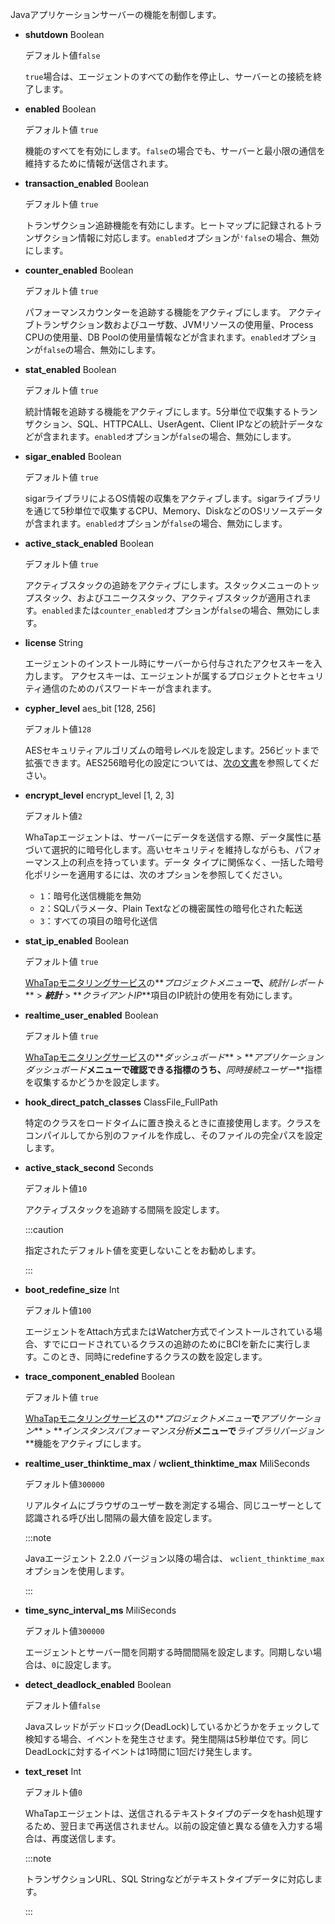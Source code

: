 Javaアプリケーションサーバーの機能を制御します。

-   **shutdown** <span class='type'>Boolean</span>

    デフォルト値`false`

    `true`場合は、エージェントのすべての動作を停止し、サーバーとの接続を終了します。

-   **enabled** <span class='type'>Boolean</span>

    デフォルト値 `true`

    機能のすべてを有効にします。`false`の場合でも、サーバーと最小限の通信を維持するために情報が送信されます。

-   **transaction_enabled** <span class='type'>Boolean</span>

    デフォルト値 `true`

    トランザクション追跡機能を有効にします。ヒートマップに記録されるトランザクション情報に対応します。`enabled`オプションが`'false`の場合、無効にします。

-   **counter_enabled** <span class='type'>Boolean</span>

    デフォルト値 `true`

    パフォーマンスカウンターを追跡する機能をアクティブにします。 アクティブトランザクション数およびユーザ数、JVMリソースの使用量、Process CPUの使用量、DB Poolの使用量情報などが含まれます。`enabled`オプションが`false`の場合、無効にします。

-   **stat_enabled** <span class='type'>Boolean</span>

    デフォルト値 `true`

    統計情報を追跡する機能をアクティブにします。5分単位で収集するトランザクション、SQL、HTTPCALL、UserAgent、Client IPなどの統計データなどが含まれます。`enabled`オプションが`false`の場合、無効にします。

-   **sigar_enabled** <span class='type'>Boolean</span>

    デフォルト値 `true`

    sigarライブラリによるOS情報の収集をアクティブします。sigarライブラリを通じて5秒単位で収集するCPU、Memory、DiskなどのOSリソースデータが含まれます。`enabled`オプションが`false`の場合、無効にします。

-   **active_stack_enabled** <span class='type'>Boolean</span>

    デフォルト値 `true`

    アクティブスタックの追跡をアクティブにします。スタックメニューのトップスタック、およびユニークスタック、アクティブスタックが適用されます。`enabled`または`counter_enabled`オプションが`false`の場合、無効にします。

-   **license** <span class='type'>String</span>

    エージェントのインストール時にサーバーから付与されたアクセスキーを入力します。 アクセスキーは、エージェントが属するプロジェクトとセキュリティ通信のためのパスワードキーが含まれます。

-   **cypher_level** <span class='type'>aes_bit [128, 256]</span>

    デフォルト値`128`

    AESセキュリティアルゴリズムの暗号レベルを設定します。256ビットまで拡張できます。AES256暗号化の設定については、[次の文書](aes-256-encryption)を参照してください。

-   **encrypt_level** <span class='type'>encrypt_level [1, 2, 3]</span>

    デフォルト値`2`

    WhaTapエージェントは、サーバーにデータを送信する際、データ属性に基づいて選択的に暗号化します。高いセキュリティを維持しながらも、パフォーマンス上の利点を持っています。データ タイプに関係なく、一括した暗号化ポリシーを適用するには、次のオプションを参照してください。

    -   `1`：暗号化送信機能を無効
    -   `2`：SQLパラメータ、Plain Textなどの機密属性の暗号化された転送
    -   `3`：すべての項目の暗号化送信

-   **stat_ip_enabled** <span class='type'>Boolean</span>

    デフォルト値 `true`

    [WhaTapモニタリングサービス](https://service.whatap.io)の**_プロジェクトメニュー_**で、**_統計/レポート_** > **_統計_** > **_クライアントIP_**項目のIP統計の使用を有効にします。

-   **realtime_user_enabled** <span class='type'>Boolean</span>

    デフォルト値 `true`

    [WhaTapモニタリングサービス](https://service.whatap.io)の**_ダッシュボード_** > **_アプリケーションダッシュボード_**メニューで確認できる指標のうち、**_同時接続ユーザー_**指標を収集するかどうかを設定します。

-   **hook_direct_patch_classes** <span class='type'>ClassFile_FullPath</span>

      特定のクラスをロードタイムに置き換えるときに直接使用します。クラスをコンパイルしてから別のファイルを作成し、そのファイルの完全パスを設定します。

-   **active_stack_second** <span class='type'>Seconds</span>

    デフォルト値`10`

    アクティブスタックを追跡する間隔を設定します。

    :::caution

    指定されたデフォルト値を変更しないことをお勧めします。

    :::

-   **boot_redefine_size** <span class='type'>Int</span>

    デフォルト値`100`

    エージェントをAttach方式またはWatcher方式でインストールされている場合、すでにロードされているクラスの追跡のためにBCIを新たに実行します。このとき、同時にredefineするクラスの数を設定します。

-   **trace_component_enabled** <span class='type'>Boolean</span>

    デフォルト値 `true`

    [WhaTapモニタリングサービス](https://service.whatap.io)の**_プロジェクトメニュー_**で**_アプリケーション_** > **_インスタンスパフォーマンス分析_**メニューで**_ライブラリバージョン_**機能をアクティブにします。

-   **realtime_user_thinktime_max** / **wclient_thinktime_max** <span class='type'>MiliSeconds</span>

    デフォルト値`300000`

    リアルタイムにブラウザのユーザー数を測定する場合、同じユーザーとして認識される呼び出し間隔の最大値を設定します。

    :::note

    Javaエージェント 2.2.0 バージョン以降の場合は、 `wclient_thinktime_max` オプションを使用します。

    :::

-   **time_sync_interval_ms** <span class='type'>MiliSeconds</span>

    デフォルト値`300000`

    エージェントとサーバー間を同期する時間間隔を設定します。同期しない場合は、`0`に設定します。

-   **detect_deadlock_enabled** <span class='type'>Boolean</span>

    デフォルト値`false`

    Javaスレッドがデッドロック(DeadLock)しているかどうかをチェックして検知する場合、イベントを発生させます。発生間隔は5秒単位です。同じDeadLockに対するイベントは1時間に1回だけ発生します。

-   **text_reset** <span class='type'>Int</span>

    デフォルト値`0`

    WhaTapエージェントは、送信されるテキストタイプのデータをhash処理するため、翌日まで再送信されません。以前の設定値と異なる値を入力する場合は、再度送信します。

    :::note

    トランザクションURL、SQL Stringなどがテキストタイプデータに対応します。

    :::
